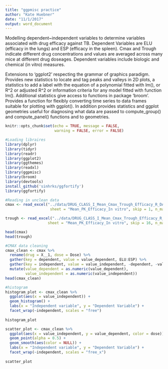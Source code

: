 ```yaml
---
title: "ggpmisc practice"
author: "Kate Huebner"
date: "11/1/2017"
output: word_document
---
```


Modelling dependent~independent variables to determine variables associated with drug efficacy against TB. Dependent Variables are ELU (efficacy in the lungs) and ESP (efficacy in the spleen). Cmax and Trough indicate different drug concentrations and values are averaged across many mice at different drug doseages. Dependent variables include biologic and chemical (in vitro) measures. 

Extensions to 'ggplot2' respecting the grammar of graphics
paradigm. Provides new statistics to locate and tag peaks and valleys in 2D
plots, a statistics to add a label with the equation of a polynomial fitted
with lm(), or R^2 or adjusted R^2 or information criteria for any model
fitted with function lm(). Additional statistics give access to functions
in package 'broom'. Provides a function for flexibly converting time
series to data frames suitable for plotting with ggplot(). In addition
provides statistics and ggplot geometries useful for diagnosing what data
are passed to compute_group() and compute_panel() functions and to
geometries.

```r
knitr::opts_chunk$set(echo = TRUE, message = FALSE,
                      warning = FALSE, error = FALSE)
```

```r
#Loading libraires
library(dplyr)
library(tidyr)
library(readr)
library(ggplot2)
library(ggthemes)
library(readxl)
library(ggpmisc)
library(broom)
library(devtools)
install_github('sinhrks/ggfortify')
library(ggfortify)

```

```r
#Reading in unclean data
cmax <- read_excel("../data/DRUG_CLASS_I_Mean_Cmax_Trough_Efficacy_R_DATA_ANALYSIS.xlsx",
                    sheet = "Mean_PK_Efficacy_In vitro", skip = 1, n_max = 12)

trough <- read_excel("../data/DRUG_CLASS_I_Mean_Cmax_Trough_Efficacy_R_DATA_ANALYSIS.xlsx",
                   sheet = "Mean_PK_Efficacy_In vitro", skip = 16, n_max = 12)

head(cmax)
head(trough)

```


```r
#CMAX data cleaning
cmax_clean <- cmax %>% 
  rename(drug = X__1, dose = Dose) %>% 
  gather(key = dependent, value = value_dependent, ELU:ESP) %>% 
  gather(key = independent, value = value_independent, -dependent, -value_dependent, -drug, -dose) %>% 
  mutate(value_dependent = as.numeric(value_dependent),
         value_independent = as.numeric(value_independent)) 
head(cmax_clean)
```

```r
#histogram
histogram_plot <- cmax_clean %>% 
  ggplot(aes(x = value_independent)) +
  geom_histogram() +
  labs(x = "Independent variable", y = "Dependent Variable") +
  facet_wrap(~independent, scales = "free")
  
histogram_plot
```

```r
scatter_plot <- cmax_clean %>% 
  ggplot(aes(x = value_independent, y = value_dependent, color = dose)) +
  geom_point(alpha = 0.5) +
  geom_smooth(aes(color = NULL)) +
  labs(x = "Independent variable", y = "Dependent Variable") +
  facet_wrap(~independent, scales = "free_x")
  
scatter_plot
```

